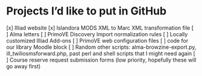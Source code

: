 # Projects I'd like to put in GitHub
[x] Illiad website
[x] Islandora MODS XML to Marc XML transformation file
[ ] Alma letters
[ ] PrimoVE Discovery Import normalization rules
[ ] Locally customized Illiad Add-ons
[ ] PrimoVE web configuration files
[ ] code for our library Moodle block
[ ] Random other scripts: alma-browzine-export.py, ill_twiliosmsforward.php, past perl and shell scripts that I might need again
[ ] Course reserve request submission forms (low priority, hopefully these will go away first)
